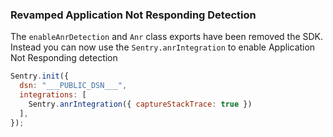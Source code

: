 ### Revamped Application Not Responding Detection

The `enableAnrDetection` and `Anr` class exports have been removed the SDK. Instead you can now use the `Sentry.anrIntegration` to enable <Link to="/platforms/javascript/guides/node/configuration/application-not-responding">Application Not Responding detection</Link>

```JavaScript {4}
Sentry.init({
  dsn: "___PUBLIC_DSN___",
  integrations: [
    Sentry.anrIntegration({ captureStackTrace: true })
  ],
});
```
